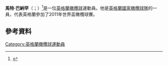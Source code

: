 {{expand|time=2015-11-23T12:52:43+00:00}}
'''馬特·巴納罕'''（{{lang-en|Matt Banahan}}；{{bd|1986年|12月30日}}）<ref name="England Sevens">{{cite web|url=http://www.bbc.co.uk/jersey/content/articles/2006/09/05/rugby_banahan_eng7s_feature.shtml|title=Banahan selected for England squad|publisher=BBC Jersey|date=5 September 2006|accessdate=7 January 2008}}</ref>是一位[[英格蘭|英格蘭]][[橄欖球|橄欖球]]運動員。他是[[英格蘭國家橄欖球隊|英格蘭國家橄欖球隊]]的一員，代表英格蘭參加了2011年世界盃橄欖球賽。
==參考資料==
{{Reflist}}
[[Category:英格蘭橄欖球運動員|Category:英格蘭橄欖球運動員]]